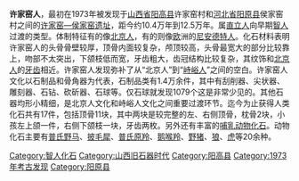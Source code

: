 {{unreferenced|time=2017-04-14T23:08:00+00:00}}
'''许家窑人'''，最初在1973年被发现于[[山西省|山西省]][[阳高县|阳高县]]许家窑村和[[河北省|河北省]][[阳原县|阳原县]]侯家窑村之间的[[许家窑—侯家窑遗址|许家窑—侯家窑遗址]]，距今约10.4万年到12.5万年。属[[直立人|直立人]]向早期[[智人|智人]]过渡的类型。体制特征有的像[[北京人|北京人]]，有的则像[[欧|欧]]洲的[[尼安德特人|尼安德特人]]。化石材料表明许家窑人的头骨骨壁较厚，顶骨内面较复杂，颅顶较高，头骨最宽大的部分比较靠上，吻部不太突出，下颌枝低而宽，牙齿粗大，齿冠结构比较复杂，其纹饰和[[北京人|北京人]]的[[牙齿|牙齿]]相近。许家窑人发现弥补了从“北京人”到“[[峙峪人|峙峪人]]”之间的空白。许家窑人文化以石制品和骨角器为代表，石制品类有1.4万余件，其中有刮削器、尖状器、雕刻器、石钻、砍斫器、石球等。仅石球就发现1079个这是非常少见的。其他石器均形小精细，是北京人文化和峙峪人文化之间重要过渡环节。迄今为止获得人类化石共有17件，包括顶骨11块，其中两块是较完整的左、右侧顶骨，枕骨2块，小孩左上颌一件，右侧下颌枝一块，牙齿两枚。另外还有丰富的[[哺乳动物|哺乳动物]][[化石|化石]]。动物化石主要有[[普氏野马|普氏野马]]、[[披毛犀|披毛犀]]、[[普氏原羚|普氏原羚]]、[[鹅喉羚|鹅喉羚]]、[[野猪|野猪]]、[[狼|狼]]、[[虎|虎]]等20余种。
[[Category:智人化石|Category:智人化石]]
[[Category:山西旧石器时代|Category:山西旧石器时代]]
[[Category:阳高县|Category:阳高县]]
[[Category:1973年考古发现|Category:1973年考古发现]]
[[Category:阳原县|Category:阳原县]]